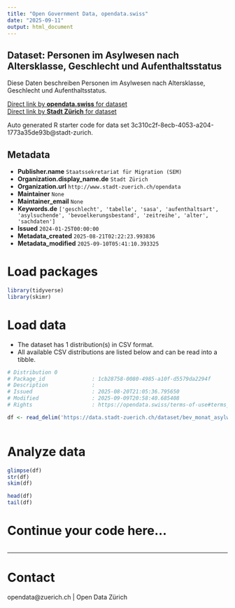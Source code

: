 ```yaml
---
title: "Open Government Data, opendata.swiss"
date: "2025-09-11"
output: html_document
---
```


## Dataset: Personen im Asylwesen nach Altersklasse, Geschlecht und Aufenthaltsstatus

Diese Daten beschreiben Personen im Asylwesen nach Altersklasse, Geschlecht und Aufenthaltsstatus.

[Direct link by **opendata.swiss** for dataset](https://opendata.swiss/de/dataset/personen-im-asylwesen-nach-altersklasse-geschlecht-und-aufenthaltsstatus)<br>
[Direct link by **Stadt Zürich** for dataset](https://data.stadt-zuerich.ch/dataset/bev_monat_asylwesen_status_altersklasse_geschlecht_od5235)

Auto generated R starter code for data set 3c310c2f-8ecb-4053-a204-1773a35de93b@stadt-zurich.

## Metadata

- **Publisher.name** `Staatssekretariat für Migration (SEM)`
- **Organization.display_name.de** `Stadt Zürich`
- **Organization.url** `http://www.stadt-zuerich.ch/opendata`
- **Maintainer** `None`
- **Maintainer_email** `None`
- **Keywords.de** `['geschlecht', 'tabelle', 'sasa', 'aufenthaltsart', 'asylsuchende', 'bevoelkerungsbestand', 'zeitreihe', 'alter', 'sachdaten']`
- **Issued** `2024-01-25T00:00:00`
- **Metadata_created** `2025-08-21T02:22:23.993836`
- **Metadata_modified** `2025-09-10T05:41:10.393325`


# Load packages

```r

library(tidyverse)
library(skimr)

```

# Load data

-   The dataset has 1 distribution(s) in CSV format.
-   All available CSV distributions are listed below and can be read into a tibble.

```r

# Distribution 0
# Package_id               : 1cb28758-0080-4985-a10f-d5579da2294f
# Description              : 
# Issued                   : 2025-08-20T21:05:36.795650
# Modified                 : 2025-09-09T20:58:40.685408
# Rights                   : https://opendata.swiss/terms-of-use#terms_open

df <- read_delim('https://data.stadt-zuerich.ch/dataset/bev_monat_asylwesen_status_altersklasse_geschlecht_od5235/download/BEV523OD5235.csv')



```

# Analyze data

```r

glimpse(df)
str(df)
skim(df)

head(df)
tail(df)

```

# Continue your code here...

```r

```

------------------------------------------------------------------------

# Contact

opendata@zuerich.ch | Open Data Zürich
